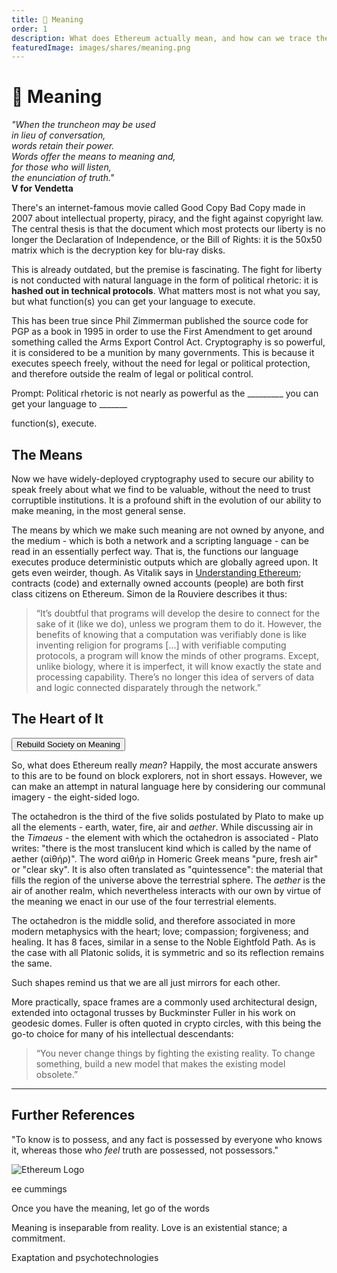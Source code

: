 ```yaml
---
title: 🤯 Meaning
order: 1
description: What does Ethereum actually mean, and how can we trace the development of the ideas behind it back through history?
featuredImage: images/shares/meaning.png
---
```


# 🤯 Meaning

<InfoBlock>

_"When the truncheon may be used_   
_in lieu of conversation,_  
_words retain their power._  
_Words offer the means to meaning and,_  
_for those who will listen,_  
_the enunciation of truth."_  
**V for Vendetta**  

</InfoBlock>

<AudioPlayer src="https://kernel-audio.s3.amazonaws.com/+M1E1+-+Meaning.mp3"/>

There's an internet-famous movie called <Link to="https://www.youtube.com/watch?v=ByY6j0qzOyM" >Good Copy Bad Copy</Link> 
made in 2007 about intellectual property, piracy, and the fight against copyright law. The central 
thesis is that the document which most protects our liberty is no longer the Declaration of 
Independence, or the Bill of Rights: it is the 50x50 matrix which is the decryption key for blu-ray disks.

This is already outdated, but the premise is fascinating. The fight for liberty is not conducted 
with natural language in the form of political rhetoric: it is **hashed out in technical protocols**. 
What matters most is not what you say, but what function(s) you can get your language to execute.

This has been true since Phil Zimmerman published the source code for <Link to="https://books.google.co.za/books/about/PGP_Source_Code_and_Internals.html?id=xR4ZAQAAIAAJ&redir_esc=y" >PGP as a book</Link> 
in 1995 in order to use the First Amendment to get around something called the Arms Export Control Act. 
Cryptography is so powerful, it is considered to be a munition by many governments. This is 
because it executes speech freely, without the need for legal or political protection, and 
therefore outside the realm of legal or political control.

<Flash>

<Card>

Prompt: Political rhetoric is not nearly as powerful as the \_\_\_\_\_\_\_\_\_ you can get your language to \_\_\_\_\_\_\_

function(s), execute.

</Card>

</Flash>

## The Means

Now we have widely-deployed cryptography used to secure our ability to speak freely about what 
we find to be valuable, without the need to trust corruptible institutions. It is a profound 
shift in the evolution of our ability to make meaning, in the most general sense.

The means by which we make such meaning are not owned by anyone, and the medium - which is both 
a network and a scripting language - can be read in an essentially perfect way. That is, the 
functions our language executes produce deterministic outputs which are globally agreed upon. 
It gets even weirder, though. As Vitalik says in [Understanding Ethereum](/learn/module-1/understanding-ethereum); 
contracts (code) and externally owned accounts (people) are both first class citizens on Ethereum. 
Simon de la Rouviere describes it thus:

> “It’s doubtful that programs will develop the desire to connect for the sake of it (like we do), 
unless we program them to do it. However, the benefits of knowing that a computation was 
verifiably done is like inventing religion for programs [...] with verifiable computing 
protocols, a program will know the minds of other programs. Except, unlike biology, where it is 
imperfect, it will know exactly the state and processing capability. There’s no longer this idea 
of servers of data and logic connected disparately through the network.”

## The Heart of It

<Aligner center>
  <Button to='https://www.youtube.com/watch?v=3HcETLvJZ54' inline>
    Rebuild Society on Meaning
  </Button>
</Aligner>

So, what does Ethereum really *mean*? Happily, the most accurate answers to this are to be found 
on block explorers, not in short essays. However, we can make an attempt in natural language here 
by considering our communal imagery - the eight-sided logo.

The <Link to="https://en.wikipedia.org/wiki/Octahedron">octahedron</Link> is the third 
of the <Link to="https://en.wikipedia.org/wiki/Platonic_solid">five solids</Link> postulated 
by Plato to make up all the elements - earth, water, fire, air and *aether*. While discussing air in the 
*Timaeus* - the element with which the octahedron is associated - Plato writes: "there is the most 
translucent kind which is called by the name of aether (αἰθήρ)". The word αἰθήρ in Homeric Greek 
means "pure, fresh air" or "clear sky". It is also often translated as "quintessence": the material 
that fills the region of the universe above the terrestrial sphere. The *aether* is the air of 
another realm, which nevertheless interacts with our own by virtue of the meaning we enact in 
our use of the four terrestrial elements.

The octahedron is the middle solid, and therefore associated in more modern metaphysics with 
the heart; love; compassion; forgiveness; and healing. It has 8 faces, similar in a sense to 
the <Link to="https://en.wikipedia.org/wiki/Noble_Eightfold_Path" >Noble Eightfold Path</Link>. 
As is the case with all Platonic solids, it is symmetric and so its reflection remains the same.  

Such shapes remind us that we are all just mirrors for each other.

More practically, <Link to="https://en.wikipedia.org/wiki/Space_frame">space frames</Link> are a commonly used architectural design, extended into <Link to="https://tinyurl.com/mister-fuller">octagonal trusses by Buckminster Fuller</Link> in his work on geodesic domes. Fuller is often quoted in crypto circles, with this being the go-to choice 
for many of his intellectual descendants:

> “You never change things by fighting the existing reality. To change something, build a new 
model that makes the existing model obsolete.”

---

## Further References

<InfoBlock>

<Box>

"To know is to possess, and any fact is possessed by everyone who knows it, whereas those who *feel* truth are possessed, not possessors."

![Ethereum Logo](/images/ethereum.png)

<Link to="https://www.youtube.com/watch?v=kffo3pxNO7c" >ee cummings</Link>

</Box>

</InfoBlock>

<List>

<Link to="https://www.youtube.com/watch?v=UlfotWZdvVk">

Once you have the meaning, let go of the words

</Link>

<Link to="https://youtu.be/X_7U1ApSzaM?t=8103">

Meaning is inseparable from reality. Love is an existential stance; a commitment.

</Link>

<Link to="https://www.youtube.com/watch?v=54l8_ewcOlY&list=PLND1JCRq8Vuh3f0P5qjrSdb5eC1ZfZwWJ">

Exaptation and psychotechnologies

</Link>

</List>
